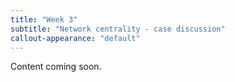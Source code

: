 ```yaml
---
title: "Week 3"
subtitle: "Network centrality - case discussion"
callout-appearance: "default"
---
```


::: {.callout-note}
Content coming soon.

:::
